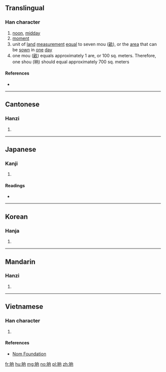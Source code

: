 ==Translingual==

===Han character===
{{Han char|rn=72|rad=日|as=06|sn=10|four=6702<sub>0</sub>|canj=日竹月口 (AHBR)|ids=⿰[[日]][[向]]}}

# [[noon]], [[midday]]
# [[moment]]
# unit of [[land]] [[measurement]] [[equal]] to seven mou ([[畝]]), or the [[area]] that can be [[sown]] in [[one]] [[day]]
# one mou ([[畝]]) equals approximately 1 are, or 100 sq. meters. Therefore, one shou (晌) should equal approximately 700 sq. meters

====References====
* {{Han ref|kx=0495.050|dkj=13903|dj=0860.110|hdz=21508.090|uh=664C|ud=26188|bh=AECE|bd=44750}}

----

==Cantonese==

===Hanzi===
{{yue-hanzi|jyut=hoeng2|y=heung2}}

# {{defn|lang=yue|sort=日06}}

----

==Japanese==

===Kanji===
{{ja-kanji|grade=|rs=日06}}

# {{defn|lang=ja|sort=日06}}

====Readings====
* {{ja-readings|on=[[しょう]] (shō)|kun=[[まひる]] (mahiru)}}

----

==Korean==

===Hanja===
{{ko-hanja|hangeul=상|eumhun=|rv=sang|mr=sang|y=sang}}

# {{defn|lang=ko|sort=日06}}

----

==Mandarin==

===Hanzi===
{{cmn-hanzi|pin=[[shǎng]] ([[shang3]])|wg=shang<sup>3</sup>}}

# {{defn|lang=cmn|sort=日06}}

----

==Vietnamese==

===Han character===
{{vi-readings|rs=日06| hanviet = thưởng}}

# {{defn|lang=vi|sort=日06}}

====References====
*[http://nomfoundation.org/common/nom_details.php?codepoint=664c Nom Foundation]

[[fr:晌]]
[[hu:晌]]
[[mg:晌]]
[[no:晌]]
[[pl:晌]]
[[zh:晌]]